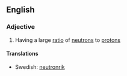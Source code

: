 ==English==

===Adjective===
{{en-adj|pos=[[neutron]]-[[rich]]}}

#{{context|physics|of a nucleus (or isotope)}} Having a large [[ratio]] of [[neutron]]s to [[proton]]s

====Translations====
*Swedish: [[neutronrik]]